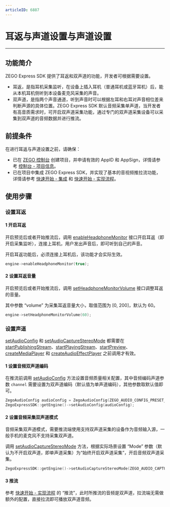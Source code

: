 ```yaml
---
articleID: 6887
---
```

# 耳返与声道设置与声道设置

- - -

## 功能简介

ZEGO Express SDK 提供了耳返和双声道的功能，开发者可根据需要设置。

- 耳返，是指耳机采集监听，在设备上插入耳机（普通耳机或蓝牙耳机）后，能从本机耳机侧听到本设备麦克风采集的声音。
- 双声道，是指两个声音通道，听到声音时可以根据左耳和右耳对声音相位差来判断声源的具体位置。ZEGO Express SDK 默认音频采集单声道，当开发者有高音质需求时，可开启双声道采集功能，通过专门的双声道采集设备可以采集到双声道的音频数据并进行推流。

## 前提条件

在进行耳返与声道设置之前，请确保：

- 已在 [ZEGO 控制台](https://console.zego.im) 创建项目，并申请有效的 AppID 和 AppSign，详情请参考 [控制台 - 项目信息](https://doc-zh.zego.im/article/12107)。
- 已在项目中集成 ZEGO Express SDK，并实现了基本的音视频推拉流功能，详情请参考 [快速开始 - 集成](!Integration/SDK_Integration) 和 [快速开始 - 实现流程](!Integration/Solution_Implementation)。


## 使用步骤

### 设置耳返

#### 1 开启耳返

开启预览后或者开始推流后，调用 [enableHeadphoneMonitor](@enableHeadphoneMonitor) 接口开启耳返（即开启采集监听），连接上耳机，用户发出声音后，即可听到自己的声音。

<div class = 'mk-hint'>

开启耳返功能后，必须连接上耳机后，该功能才会实际生效。
</div>

```c++
engine->enableHeadphoneMonitor(true);
```

#### 2 设置耳返音量

开启预览后或者开始推流后，调用 [setHeadphoneMonitorVolume](@setHeadphoneMonitorVolume) 接口调整耳返的音量。

其中参数 “volume” 为采集耳返音量大小，取值范围为 [0, 200]，默认为 60。

```c++
engine->setHeadphoneMonitorVolume(60);
```

### 设置声道

<div class="mk-warning">

[setAudioConfig](@setAudioConfig) 和 [setAudioCaptureStereoMode](@setAudioCaptureStereoMode) 都需要在 [startPublishingStream](@startPublishingStream)、[startPlayingStream](@startPlayingStream)、[startPreview](@startPreview)、[createMediaPlayer](@createMediaPlayer) 和 [createAudioEffectPlayer](@createAudioEffectPlayer) 之前调用才有效。 
</div>
  
#### 1 设置音频双声道编码

在推流前调用 [setAudioConfig](@setAudioConfig) 方法设置音频质量相关配置，其中音频编码声道参数 `channel` 需要设置为双声道编码（默认值为单声道编码），其他参数取默认值即可。

```cpp
ZegoAudioConfig audioConfig = ZegoAudioConfig(ZEGO_AUDIO_CONFIG_PRESET_HIGH_QUALITY_STEREO);
ZegoExpressSDK::getEngine()->setAudioConfig(audioConfig);
```

#### 2 设置音频采集双声道模式

<div class="mk-hint">

音频采集双声道模式，需要推流端使用支持双声道采集的设备作为音频输入源，一般手机的麦克风不支持采集双声道。
</div>

调用 [setAudioCaptureStereoMode](@setAudioCaptureStereoMode) 方法，根据实际场景设置 “Mode” 参数（默认为不开启双声道，即单声道采集）为“始终开启双声道采集”，开启音频双声道采集。

```cpp
ZegoExpressSDK::getEngine()->setAudioCaptureStereoMode(ZEGO_AUDIO_CAPTURE_STEREO_MODE_ALWAYS);
```

#### 3 推流

参考 [快速开始 - 实现流程](!Integration/Solution_Implementation#publishingStream) 的 “推流”，此时所推流的音频是双声道，拉流端无需做额外的配置，直接拉流即可播放双声道音频。

